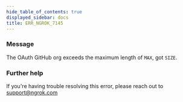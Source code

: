 ```yaml
---
hide_table_of_contents: true
displayed_sidebar: docs
title: ERR_NGROK_7145
---
```


### Message

The OAuth GitHub org exceeds the maximum length of `MAX`, got `SIZE`.

<ErrorDetails />

### Further help

If you're having trouble resolving this error, please reach out to [support@ngrok.com](mailto:support@ngrok.com?subject=Help%20with%20ERR_NGROK_7145)
